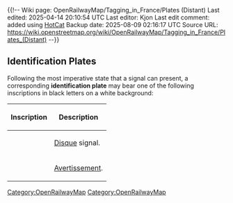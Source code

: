 ﻿{{!--
Wiki page: OpenRailwayMap/Tagging_in_France/Plates (Distant)
Last edited: 2025-04-14 20:10:54 UTC
Last editor: Kjon
Last edit comment: added [[Category:OpenRailwayMap]] using [[Wiki:HotCat|HotCat]]
Backup date: 2025-08-09 02:16:17 UTC
Source URL: https://wiki.openstreetmap.org/wiki/OpenRailwayMap/Tagging_in_France/Plates_(Distant)
--}}

== Identification Plates ==

Following the most imperative state that a signal can present, a corresponding '''identification plate''' may bear one of the following inscriptions in black letters on a white background:

{| class="wikitable"
!Inscription
!Description
|-
|{{TagValue|railway:signal:distant:plates|FR:D}}
|[[OpenRailwayMap/Tagging in France#Disque|Disque]] signal.
|-
|{{TagValue|railway:signal:distant:plates|FR:A}}
|[[OpenRailwayMap/Tagging in France#Avertissement|Avertissement]].
|}

[[Category:OpenRailwayMap]]